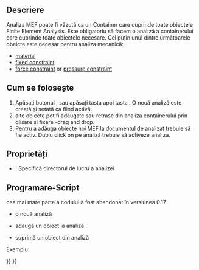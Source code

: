 <languages/>
{{Docnav
|
|[[FEM_MaterialSolid|Material for solid]]
|[[FEM_Workbench|FEM]]
|IconL=
|IconR=FEM_MaterialSolid.svg
|IconC=Workbench_FEM.svg
}}

<div class="mw-translate-fuzzy">
{{GuiCommand/ro|Name=FEM Analysis|Name/ro=FEM Analysis|MenuLocation=Model → Analysis container‏‎||Workbenches=[[FEM_Workbench/ro|FEM]]|Shortcut=N,A|SeeAlso=[[FEM_tutorial/ro|FEM tutorial]]}}
</div>

<span id="Description"></span>
==Descriere==

<div class="mw-translate-fuzzy">
Analiza MEF poate fi văzută ca un Container care cuprinde toate obiectele  Finite Element Analysis. Este obligatoriu să facem o analiză a containerului care cuprinde toate obiectele necesare. Cel puțin unul dintre următoarele obeicte este necesar pentru analiza mecanică:
* [[FEM_MaterialSolid| material]]
* [[FEM_ConstraintFixed| fixed constraint]]
* [[FEM_ConstraintForce| force constraint]] or [[FEM_ConstraintPressure| pressure constraint]]
</div>

<span id="Usage"></span>
<div class="mw-translate-fuzzy">
== Cum se folosește ==
</div>

<div class="mw-translate-fuzzy">
# Apăsați butonul {{KEY|[[Image:FEM_Analysis.png|24px]] [[FEM_Analysis|Analysis container]]}} , sau apăsați tasta {{KEY|N}} apoi tasta{{KEY|A}} . O nouă analiză este creată și setată ca fiind activă.
# alte obiecte pot fi adăugate sau retrase din analiza containerului prin glisare și fixare -drag and drop.
# Pentru a adăuga obiecte noi MEF la documentul de analizat trebuie să fie activ. Dublu click on pe analiză trebuie să activeze analiza.
</div>

<span id="Properties"></span>
==Proprietăți==

* {{PropertyData|OutpuDir}}: Specifică directorul de lucru a analizei

<span id="Scripting"></span>
==Programare-Script==

<div class="mw-translate-fuzzy">
cea mai mare parte a codului a fost abandonat în versiunea  0.17.
* o nouă analiză
</div>
{{Code|code=
MechanicalAnalysis.makeMechanicalAnalysis( name )
}}

* adaugă un obiect la analiză
{{Code|code=
App.ActiveDocument.MechanicalAnalysis.Member = App.ActiveDocument.MechanicalAnalysis.Member + [ (object) ]
}}

* suprimă un obiect din analiză
{{Code|code=
member = App.ActiveDocument.MechanicalAnalysis.Member
member.remove( documentobject )
 App.ActiveDocument.MechanicalAnalysis.Member = member
}}

Exempluː
{{Code|code=
import MechanicalAnalysis
analysis = MechanicalAnalysis.makeMechanicalAnalysis("MechanicalAnalysis")
FemGui.setActiveAnalysis(analysis)

addobj = App.ActiveDocument.getObject("MechanicalMaterial")
App.ActiveDocument.MechanicalAnalysis.Member = App.ActiveDocument.MechanicalAnalysis.Member + [addobj]

removeobj = App.ActiveDocument.getObject("MechanicalMaterial")
member = App.ActiveDocument.MechanicalAnalysis.Member
member.remove(removeobj)
App.ActiveDocument.MechanicalAnalysis.Member = member
}}


{{Docnav
|
|[[FEM_MaterialSolid|Material for solid]]
|[[FEM_Workbench|FEM]]
|IconL=
|IconR=FEM_MaterialSolid.svg
|IconC=Workbench_FEM.svg
}}

{{FEM Tools navi{{#translation:}}}}
{{Userdocnavi{{#translation:}}}}